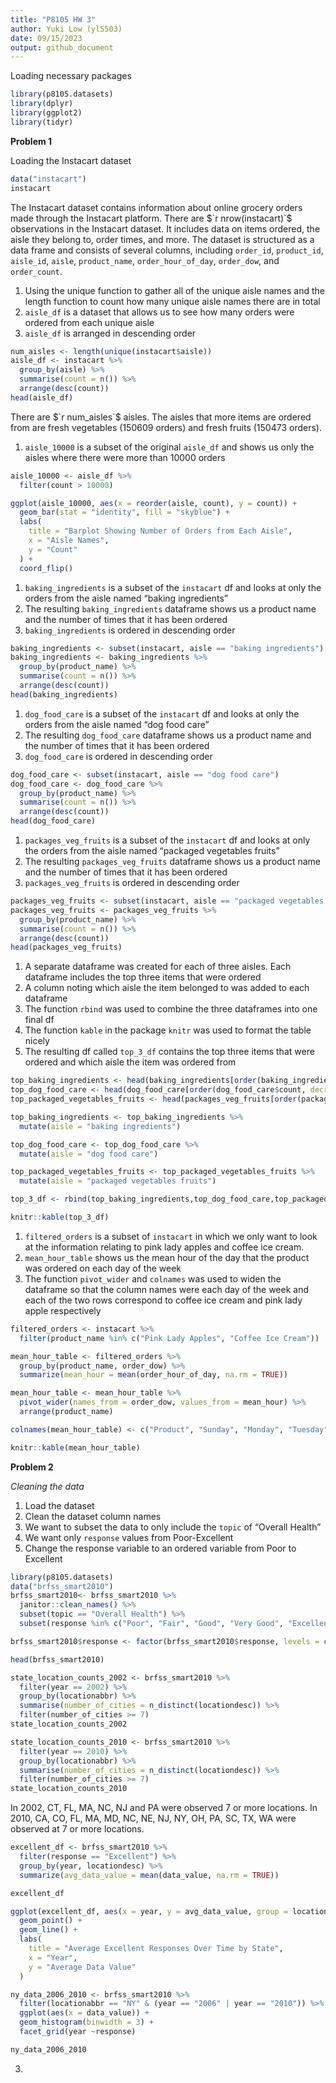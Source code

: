 ```yaml
---
title: "P8105 HW 3"
author: Yuki Low (yl5503)
date: 09/15/2023
output: github_document
---
```


Loading necessary packages
```r
library(p8105.datasets)
library(dplyr)
library(ggplot2)
library(tidyr)
```

**Problem 1**

Loading the Instacart dataset 
```r
data("instacart")
instacart
```

The Instacart dataset contains information about online grocery orders made through the Instacart platform. There are $`r nrow(instacart)`$ observations in the Instacart dataset. It includes data on items ordered, the aisle they belong to, order times, and more. The dataset is structured as a data frame and consists of several columns, including `order_id`, `product_id`, `aisle_id`, `aisle`, `product_name`, `order_hour_of_day`, `order_dow`, and `order_count`.

1. Using the unique function to gather all of the unique aisle names and the length function to count how many unique aisle names there are in total
2.  `aisle_df` is a dataset that allows us to see how many orders were ordered from each unique aisle
3.  `aisle_df` is arranged in descending order 

```r
num_aisles <- length(unique(instacart$aisle))
aisle_df <- instacart %>% 
  group_by(aisle) %>% 
  summarise(count = n()) %>% 
  arrange(desc(count))
head(aisle_df)
```

There are $`r num_aisles`$ aisles. The aisles that more items are ordered from are fresh vegetables ($150609$ orders) and fresh fruits ($150473$ orders). 

1. `aisle_10000` is a subset of the original `aisle_df` and shows us only the aisles where there were more than $10000$ orders

```r
aisle_10000 <- aisle_df %>% 
  filter(count > 10000)

ggplot(aisle_10000, aes(x = reorder(aisle, count), y = count)) +
  geom_bar(stat = "identity", fill = "skyblue") + 
  labs(
    title = "Barplot Showing Number of Orders from Each Aisle",
    x = "Aisle Names",
    y = "Count"
  ) +
  coord_flip()
```

1. `baking_ingredients` is a subset of the `instacart` df and looks at only the orders from the aisle named "baking ingredients" 
2. The resulting  `baking_ingredients` dataframe shows us a product name and the number of times that it has been ordered 
3.  `baking_ingredients` is ordered in descending order 

```r
baking_ingredients <- subset(instacart, aisle == "baking ingredients")
baking_ingredients <- baking_ingredients %>% 
  group_by(product_name) %>% 
  summarise(count = n()) %>% 
  arrange(desc(count))
head(baking_ingredients)
```

1. `dog_food_care` is a subset of the `instacart` df and looks at only the orders from the aisle named "dog food care" 
2. The resulting  `dog_food_care` dataframe shows us a product name and the number of times that it has been ordered 
3.  `dog_food_care` is ordered in descending order 

```r
dog_food_care <- subset(instacart, aisle == "dog food care")
dog_food_care <- dog_food_care %>% 
  group_by(product_name) %>% 
  summarise(count = n()) %>% 
  arrange(desc(count))
head(dog_food_care)
```

1. `packages_veg_fruits` is a subset of the `instacart` df and looks at only the orders from the aisle named "packaged vegetables fruits" 
2. The resulting  `packages_veg_fruits` dataframe shows us a product name and the number of times that it has been ordered 
3.  `packages_veg_fruits` is ordered in descending order 

```r
packages_veg_fruits <- subset(instacart, aisle == "packaged vegetables fruits")
packages_veg_fruits <- packages_veg_fruits %>% 
  group_by(product_name) %>% 
  summarise(count = n()) %>% 
  arrange(desc(count))
head(packages_veg_fruits)
```

1. A separate dataframe was created for each of three aisles. Each dataframe includes the top three items that were ordered 
2. A column noting which aisle the item belonged to was added to each dataframe 
3. The function `rbind` was used to combine the three dataframes into one final df 
4. The function `kable` in the package `knitr` was used to format the table nicely
5. The resulting df called `top_3_df` contains the top three items that were ordered and which aisle the item was ordered from 

```r
top_baking_ingredients <- head(baking_ingredients[order(baking_ingredients$count, decreasing = TRUE), ], 3)
top_dog_food_care <- head(dog_food_care[order(dog_food_care$count, decreasing = TRUE), ], 3)
top_packaged_vegetables_fruits <- head(packages_veg_fruits[order(packages_veg_fruits$count, decreasing = TRUE), ], 3)

top_baking_ingredients <- top_baking_ingredients %>% 
  mutate(aisle = "baking ingredients")

top_dog_food_care <- top_dog_food_care %>% 
  mutate(aisle = "dog food care")

top_packaged_vegetables_fruits <- top_packaged_vegetables_fruits %>% 
  mutate(aisle = "packaged vegetables fruits")

top_3_df <- rbind(top_baking_ingredients,top_dog_food_care,top_packaged_vegetables_fruits)

knitr::kable(top_3_df)
```

1. `filtered_orders` is a subset of `instacart` in which we only want to look at the information relating to pink lady apples and coffee ice cream. 
2. `mean_hour_table` shows us the mean hour of the day that the product was ordered on each day of the week 
3. The function `pivot_wider` and `colnames` was used to widen the dataframe so that the column names were each day of the week and each of the two rows correspond to coffee ice cream and pink lady apple respectively 

```r
filtered_orders <- instacart %>%
  filter(product_name %in% c("Pink Lady Apples", "Coffee Ice Cream"))

mean_hour_table <- filtered_orders %>%
  group_by(product_name, order_dow) %>%
  summarize(mean_hour = mean(order_hour_of_day, na.rm = TRUE))

mean_hour_table <- mean_hour_table %>%
  pivot_wider(names_from = order_dow, values_from = mean_hour) %>%
  arrange(product_name)

colnames(mean_hour_table) <- c("Product", "Sunday", "Monday", "Tuesday", "Wednesday", "Thursday", "Friday", "Saturday")

knitr::kable(mean_hour_table)
```
**Problem 2**

*Cleaning the data* 

1. Load the dataset 
2. Clean the dataset column names 
3. We want to subset the data to only include the `topic` of "Overall Health" 
4. We want only `response` values from Poor-Excellent 
5. Change the response variable to an ordered variable from Poor to Excellent

```r
library(p8105.datasets)
data("brfss_smart2010")
brfss_smart2010<- brfss_smart2010 %>% 
  janitor::clean_names() %>% 
  subset(topic == "Overall Health") %>% 
  subset(response %in% c("Poor", "Fair", "Good", "Very Good", "Excellent"))

brfss_smart2010$response <- factor(brfss_smart2010$response, levels = c("Poor", "Fair", "Good", "Very Good", "Excellent"), ordered = TRUE)

head(brfss_smart2010)
```

```r
state_location_counts_2002 <- brfss_smart2010 %>% 
  filter(year == 2002) %>% 
  group_by(locationabbr) %>% 
  summarise(number_of_cities = n_distinct(locationdesc)) %>% 
  filter(number_of_cities >= 7)
state_location_counts_2002

state_location_counts_2010 <- brfss_smart2010 %>% 
  filter(year == 2010) %>% 
  group_by(locationabbr) %>% 
  summarise(number_of_cities = n_distinct(locationdesc)) %>% 
  filter(number_of_cities >= 7)
state_location_counts_2010
```

In 2002, CT, FL, MA, NC, NJ and PA were observed 7 or more locations. In 2010, CA, CO, FL, MA, MD, NC, NE, NJ, NY, OH, PA, SC, TX, WA were observed at 7 or more locations. 

```r
excellent_df <- brfss_smart2010 %>% 
  filter(response == "Excellent") %>% 
  group_by(year, locationdesc) %>%
  summarize(avg_data_value = mean(data_value, na.rm = TRUE))

excellent_df

ggplot(excellent_df, aes(x = year, y = avg_data_value, group = locationdesc)) +
  geom_point() + 
  geom_line() +
  labs(
    title = "Average Excellent Responses Over Time by State",
    x = "Year",
    y = "Average Data Value"
  )

```

```r
ny_data_2006_2010 <- brfss_smart2010 %>%
  filter(locationabbr == "NY" & (year == "2006" | year == "2010")) %>%
  ggplot(aes(x = data_value)) + 
  geom_histogram(binwidth = 3) + 
  facet_grid(year ~response)

ny_data_2006_2010
```

3. 
```r
```




